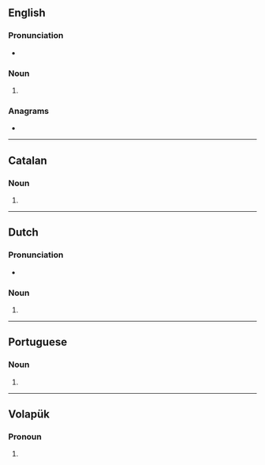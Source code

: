 {{also|ödes}}
==English==

===Pronunciation===
* {{rhymes|en|əʊdz}}

===Noun===
{{head|en|noun form}}

# {{plural of|en|ode}}

===Anagrams===
* {{anagrams|en|a=deos|Does|SOED|deos|does|dose}}

----

==Catalan==

===Noun===
{{head|ca|noun form}}

# {{plural of|ca|oda}}

----

==Dutch==

===Pronunciation===
* {{audio|nl|Nl-odes.ogg|Audio}}

===Noun===
{{head|nl|noun plural form}}

# {{plural of|nl|ode}}

----

==Portuguese==

===Noun===
{{head|pt|noun plural form}}

# {{plural of|pt|ode}}

----

==Volapük==

===Pronoun===
{{head|vo|pronoun form}}

# {{inflection of|vo|od||dat|p}}